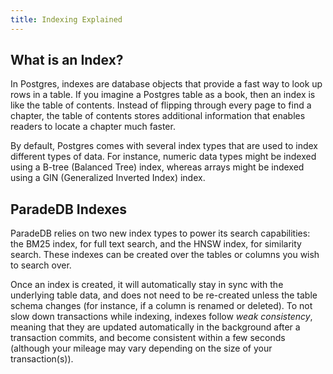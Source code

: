 ```yaml
---
title: Indexing Explained
---
```


## What is an Index?

In Postgres, indexes are database objects that provide a fast way to look up rows in a table. If you
imagine a Postgres table as a book, then an index is like the table of contents. Instead of flipping
through every page to find a chapter, the table of contents stores additional information that enables
readers to locate a chapter much faster.

By default, Postgres comes with several index types that are used to index different types of
data. For instance, numeric data types might be indexed using a B-tree (Balanced Tree) index, whereas
arrays might be indexed using a GIN (Generalized Inverted Index) index.

## ParadeDB Indexes

ParadeDB relies on two new index types to power its search capabilities: the BM25 index, for full text search,
and the HNSW index, for similarity search. These indexes can be created over the tables or columns you wish to
search over.

Once an index is created, it will automatically stay in sync with the underlying table data, and
does not need to be re-created unless the table schema changes (for instance, if a column is renamed or deleted).
To not slow down transactions while indexing, indexes follow _weak consistency_, meaning that they are updated
automatically in the background after a transaction commits, and become consistent within a few seconds (although your
mileage may vary depending on the size of your transaction(s)).
